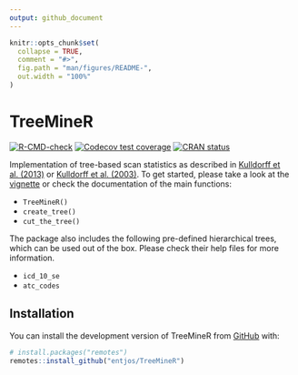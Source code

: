 ```yaml
---
output: github_document
---
```


<!-- README.md is generated from README.Rmd. Please edit that file -->

```r
knitr::opts_chunk$set(
  collapse = TRUE,
  comment = "#>",
  fig.path = "man/figures/README-",
  out.width = "100%"
)
```

# TreeMineR

<!-- badges: start -->
[![R-CMD-check](https://github.com/entjos/TreeMineR/actions/workflows/R-CMD-check.yaml/badge.svg)](https://github.com/entjos/TreeMineR/actions/workflows/R-CMD-check.yaml)
[![Codecov test coverage](https://codecov.io/gh/entjos/TreeMineR/branch/master/graph/badge.svg)](https://app.codecov.io/gh/entjos/TreeMineR?branch=master)
[![CRAN status](https://www.r-pkg.org/badges/version/TreeMineR)](https://CRAN.R-project.org/package=TreeMineR)
<!-- badges: end -->

Implementation of tree-based scan statistics as described in [Kulldorff et al. (2013)](https://doi.org/10.1002/pds.3423) or [Kulldorff et al. (2003)](https://doi.org/10.1111/1541-0420.00039). To get started, please take a look at the [vignette](https://entjos.github.io/TreeMineR/articles/Tree-based-scan-statistics.html) or check the documentation of the main functions:

- `TreeMineR()`
- `create_tree()`
- `cut_the_tree()`

The package also includes the following pre-defined hierarchical trees, which can be used out of the box. Please check their help files for more information.

- `icd_10_se`
- `atc_codes`

## Installation

You can install the development version of TreeMineR from [GitHub](https://github.com/) with:

``` r
# install.packages("remotes")
remotes::install_github("entjos/TreeMineR")
```
